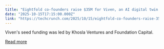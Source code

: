 ```yaml
---
title: "Eightfold co-founders raise $35M for Viven, an AI digital twin startup for querying unavailable coworkers"
date: "2025-10-15T17:15:00.000Z"
link: "https://techcrunch.com/2025/10/15/eightfold-co-founders-raise-35m-for-viven-an-ai-digital-twin-startup-for-querying-unavailable-coworkers/"
---
```


Viven's seed funding was led by Khosla Ventures and Foundation Capital.

[Read more](https://techcrunch.com/2025/10/15/eightfold-co-founders-raise-35m-for-viven-an-ai-digital-twin-startup-for-querying-unavailable-coworkers/)

